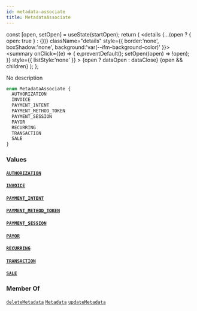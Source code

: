 ```yaml
---
id: metadata-associate
title: MetadataAssociate
---
```









  const [open, setOpen] = useState(startOpen);
  return (
    <details {...(open ? { open: true } : {})} className="details" style={{ border:'none', boxShadow:'none', background:'var(--ifm-background-color)' }}>
      <summary
        onClick={(e) => {
          e.preventDefault();
          setOpen((open) => !open);
        }}
        style={{ listStyle:'none' }}
      >
      {open ? dataOpen : dataClose}
      </summary>
      {open && children}
    </details>
  );
};








No description


```graphql
enum MetadataAssociate {
  AUTHORIZATION
  INVOICE
  PAYMENT_INTENT
  PAYMENT_METHOD_TOKEN
  PAYMENT_SESSION
  PAYOR
  RECURRING
  TRANSACTION
  SALE
}
```




### Values

#### [`AUTHORIZATION`](#)  
> 
> 
> 
> 

#### [`INVOICE`](#)  
> 
> 
> 
> 

#### [`PAYMENT_INTENT`](#)  
> 
> 
> 
> 

#### [`PAYMENT_METHOD_TOKEN`](#)  
> 
> 
> 
> 

#### [`PAYMENT_SESSION`](#)  
> 
> 
> 
> 

#### [`PAYOR`](#)  
> 
> 
> 
> 

#### [`RECURRING`](#)  
> 
> 
> 
> 

#### [`TRANSACTION`](#)  
> 
> 
> 
> 

#### [`SALE`](#)  
> 
> 
> 
> 



### Member Of

[`deleteMetadata`](/docs/api/api/mutations/delete-metadata)  <Badge class="badge badge--secondary" text="mutation"/><Bullet />[`Metadata`](/docs/api/types/objects/metadata)  <Badge class="badge badge--secondary" text="object"/><Bullet />[`updateMetadata`](/docs/api/api/mutations/update-metadata)  <Badge class="badge badge--secondary" text="mutation"/>

